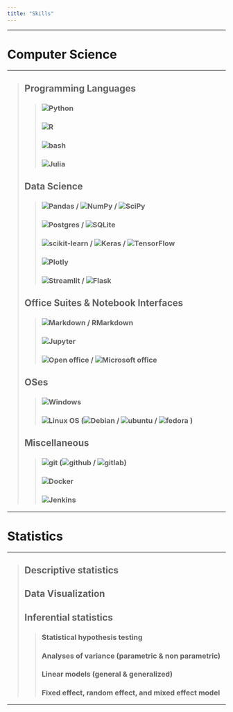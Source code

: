 ```yaml
---
title: "Skills"
---
```

 
<!-- ------------------------------------------------------------------------ -->

<!-- # Skills being acquired -->

<!-- ------------------------------------------------------------------------ -->

<!-- > ## Machine Learning -->
<!-- > -->
<!-- > ## Data Base -->
<!-- > -->
<!-- > ## and so [much more](https://le-campus-numerique.fr/wp-content/uploads/2021/10/Programme-Formation-Data-2023.pdf) -->

------------------------------------------------------------------------

# Computer Science

------------------------------------------------------------------------

> ## Programming Languages
>
> > ### ![Python](https://img.shields.io/badge/python-3670A0?style=for-the-badge&logo=python&logoColor=white)  
> > ### ![R](https://img.shields.io/badge/r-%23276DC3.svg?style=for-the-badge&logo=r&logoColor=white)  
> > ### ![bash](https://img.shields.io/badge/Bash-%234EAA25?style=for-the-badge&logo=GNU%20Bash&logoColor=white&colorB=4EAA25)  
> > ### ![Julia](https://img.shields.io/badge/-Julia-9558B2?style=for-the-badge&logo=julia&logoColor=white)   
>
> ## Data Science
>
> > ### ![Pandas](https://img.shields.io/badge/pandas-%23150458.svg?style=for-the-badge&logo=pandas&logoColor=white) / ![NumPy](https://img.shields.io/badge/numpy-%23013243.svg?style=for-the-badge&logo=numpy&logoColor=white&colorA=#013243&colorB=#013243) / ![SciPy](https://img.shields.io/badge/SciPy-%230C55A5.svg?style=for-the-badge&logo=scipy&logoColor=white)  
> > ### ![Postgres](https://img.shields.io/badge/postgres-%23316192.svg?style=for-the-badge&logo=postgresql&logoColor=white) /  ![SQLite](https://img.shields.io/badge/sqlite-%2307405e.svg?style=for-the-badge&logo=sqlite&logoColor=white)
> > ### ![scikit-learn](https://img.shields.io/badge/scikit--learn-%23F7931E.svg?style=for-the-badge&logo=scikit-learn&logoColor=white) / ![Keras](https://img.shields.io/badge/Keras-%23D00000.svg?style=for-the-badge&logo=Keras&logoColor=white) /  ![TensorFlow](https://img.shields.io/badge/TensorFlow-%23FF6F00.svg?style=for-the-badge&logo=TensorFlow&logoColor=white)  
> > ### ![Plotly](https://img.shields.io/badge/Plotly-%233F4F75.svg?style=for-the-badge&logo=plotly&logoColor=white)  
> > ### ![Streamlit](https://img.shields.io/badge/streamlit-FF4B4B%0A?style=for-the-badge&logo=streamlit&logoColor=white&colorB=FF4B4B) / ![Flask](https://img.shields.io/badge/flask-%23000.svg?style=for-the-badge&logo=flask&logoColor=white)  
>
> ## Office Suites & Notebook Interfaces
>
> > ### ![Markdown](https://img.shields.io/badge/markdown-%23000000.svg?style=for-the-badge&logo=markdown&logoColor=white) / RMarkdown
> >
> > ### ![Jupyter](https://img.shields.io/badge/Jupyter-%0AF37626.svg?style=for-the-badge&logo=Jupyter&logoColor=white&colorB=F37626)  
> >
> > ### ![Open office](https://img.shields.io/badge/OpenOffice-%0A%230E85CD?style=for-the-badge&logo=Apache%20OpenOffice&logoColor=white&colorB=0E85CD) / ![Microsoft office](https://img.shields.io/badge/Microsoft%20Office-%0A%23D83B01?style=for-the-badge&logo=Microsoft%20Office&logoColor=white&colorB=D83B01)  
>
> ## OSes
>
> > ### ![Windows](https://img.shields.io/badge/Windows-%230078D6%0A?style=for-the-badge&logo=Windows&logoColor=white&colorB=0078D6) 
> >
> > ### ![Linux OS](https://img.shields.io/badge/GNU%20Linux-%0AF37626.svg?style=for-the-badge&logo=Linux&logoColor=black&colorB=FCC624) (![Debian](https://img.shields.io/badge/Debian-%23A81D33?style=for-the-badge&logo=Debian&logoColor=white&colorB=A81D33) / ![ubuntu](https://img.shields.io/badge/Ubuntu-%23E95420?style=for-the-badge&logo=Ubuntu&logoColor=white&colorB=E95420) / ![fedora](https://img.shields.io/badge/Fedora-%0AF37626.svg?style=for-the-badge&logo=Fedora&logoColor=white&colorB=51A2DA) )
> 
> ## Miscellaneous
>
> > ### ![git](https://img.shields.io/badge/Git-%0A%23F05032%0A?style=for-the-badge&logo=Git&logoColor=white) (![github](https://img.shields.io/badge/GitHub-%23181717.svg?style=for-the-badge&logo=GitHub&logoColor=white) / ![gitlab](https://img.shields.io/badge/GitLab-%23FC6D26.svg?style=for-the-badge&logo=GitLab&logoColor=white))
> > ### ![Docker](https://img.shields.io/badge/docker-%230db7ed.svg?style=for-the-badge&logo=docker&logoColor=white)
> > ### ![Jenkins](https://img.shields.io/badge/jenkins-%232C5263.svg?style=for-the-badge&logo=jenkins&logoColor=white)  

------------------------------------------------------------------------

# Statistics

------------------------------------------------------------------------

> ## Descriptive statistics
>
> ## Data Visualization
>
> ## Inferential statistics
>
> > ### Statistical hypothesis testing
> >
> > ### Analyses of variance (parametric & non parametric)
> >
> > ### Linear models (general & generalized)
> >
> > ### Fixed effect, random effect, and mixed effect model

------------------------------------------------------------------------
